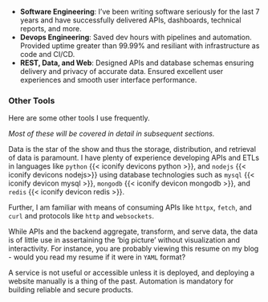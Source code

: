 <!-- Start Skills ------------------------------------------------------------> ::: { #resume-skills }

::: { .content-visible when-format="latex" }

- **Software Engineering**: I've been writing software seriously for the last 7 years and have successfully delivered APIs, dashboards, technical reports, and more.
- **Devops Engineering**: Saved dev hours with pipelines and automation. Provided uptime greater than $99.99\%$ and resiliant with infrastructure as code and CI/CD.
- **REST, Data, and Web**: Designed APIs and database schemas ensuring delivery and privacy of accurate data. Ensured excellent user experiences and smooth user interface performance.

:::

<!-- Start Conditional Content -----------------------------------------------> ::: { .content-hidden when-format="latex" }
<!-- Start Overlay -----------------------------------------------------------> ::: { #resume-skills-overlay }
<!-- Start impl --------------------------------------------------------------> ::: { .overlay-content-item data-key="impl" data-colorize-color="indigo" data-colorize-color-text="white" }

::: { #impl .pt-5 }
:::

### Other Tools { .py-5 }

Here are some other tools I use frequently.

_Most of these will be covered in detail in subsequent sections._

::: { #resume-skills-impl .pt-5 }

:::

<!-- Stop impl ---------------------------------------------------------------> :::

<!-- Start API and DB --------------------------------------------------------> ::: { .overlay-content-item data-key="api-and-db" data-colorize-color="yellow" }

::: { #api-and-db .py-5 }

:::

::: { .skills-content .py-5 }

Data is the star of the show and thus the storage, distribution, and retrieval of data is paramount.
I have plenty of experience developing APIs and ETLs
in languages like `python` {{< iconify devicons python >}}, and `nodejs` {{< iconify devicons nodejs>}}
using database technologies such as `mysql` {{< iconify devicon mysql >}}, `mongodb` {{< iconify devicon mongodb >}}, and `redis` {{< iconify devicon redis >}}.

Further, I am familiar with means of consuming APIs like `httpx`, `fetch`,
and `curl` and protocols like `http` and `websockets`.

:::

<!-- STOP API and DB ---------------------------------------------------------> :::

<!-- Start UIUX --------------------------------------------------------------> ::: { .overlay-content-item data-key="uiux" data-colorize-color="blue" }

::: { #uiux .py-5 }

:::

::: { .skills-content .py-5 }

While APIs and the backend aggregate, transform, and serve data, the data is
of little use in assertaining the 'big picture' without visualization and
interactivity.
For instance, you are probably viewing this resume on my blog - would you read
my resume if it were in `YAML` format?

:::

<!-- Stop UIUX ---------------------------------------------------------------> :::

<!-- Start DevOps ------------------------------------------------------------> ::: { .overlay-content-item data-key="devops" data-colorize-color="teal" }

::: { #devops .py-5 }
:::

::: { .skills-content .py-5 }

A service is not useful or accessible unless it is deployed, and
deploying a website manually is a thing of the past. Automation is
mandatory for building reliable and secure products.

:::

<!-- Stop DevOps -------------------------------------------------------------> :::
<!-- Stop Overlay ------------------------------------------------------------> :::

::: { #resume-skills-main }

:::

<!-- Start Conditional Content -----------------------------------------------> :::

<!-- Stop Skills -------------------------------------------------------------> :::
